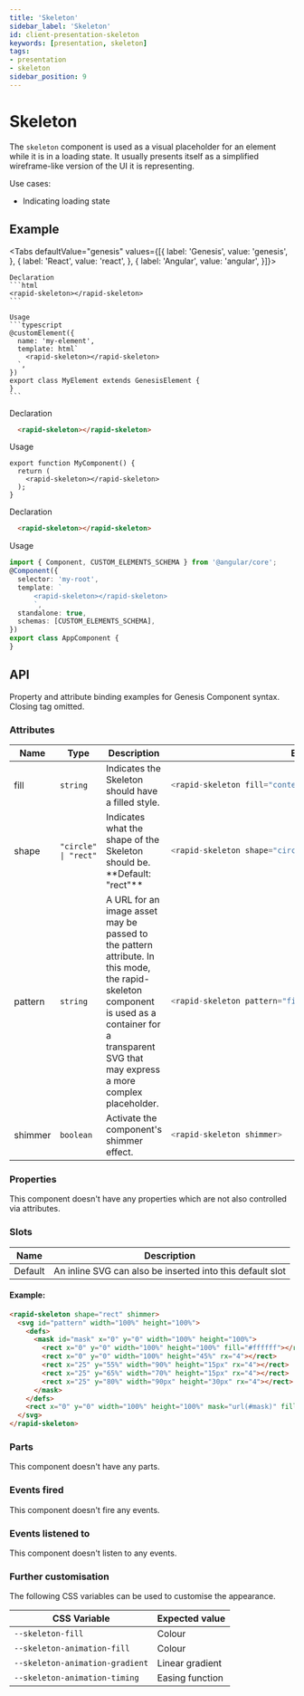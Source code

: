 ```yaml
---
title: 'Skeleton'
sidebar_label: 'Skeleton'
id: client-presentation-skeleton
keywords: [presentation, skeleton]
tags:
- presentation
- skeleton
sidebar_position: 9
---
```



# Skeleton

The `skeleton` component is used as a visual placeholder for an element while it is in a loading state.
It usually presents itself as a simplified wireframe-like version of the UI it is representing.

Use cases:
- Indicating loading state

## Example

<SkeletonDemo />

<Tabs defaultValue="genesis" values={[{ label: 'Genesis', value: 'genesis', }, { label: 'React', value: 'react', }, { label: 'Angular', value: 'angular', }]}>

  <TabItem value="genesis">

    Declaration
    ```html
    <rapid-skeleton></rapid-skeleton>
    ```

    Usage
    ```typescript
    @customElement({
      name: 'my-element',
      template: html`
        <rapid-skeleton></rapid-skeleton>
      `,
    })
    export class MyElement extends GenesisElement {
    }
    ```

  </TabItem>
  <TabItem value="react">

  Declaration
  ```html
    <rapid-skeleton></rapid-skeleton>
  ```
  Usage
  ```tsx
  export function MyComponent() {
    return (
      <rapid-skeleton></rapid-skeleton>
    );
  }
  ```
</TabItem>
  <TabItem value="angular">

  Declaration
  ```html
    <rapid-skeleton></rapid-skeleton>
  ```

  Usage
  ```typescript
  import { Component, CUSTOM_ELEMENTS_SCHEMA } from '@angular/core';
  @Component({
    selector: 'my-root',
    template: `
        <rapid-skeleton></rapid-skeleton>
        `,
    standalone: true,
    schemas: [CUSTOM_ELEMENTS_SCHEMA],
  })
  export class AppComponent {
  }
  ```
</TabItem>
</Tabs>

## API

Property and attribute binding examples for Genesis Component syntax. Closing tag omitted.

### Attributes

<table>
  <thead><tr><th>Name</th><th>Type</th><th>Description</th><th>Example</th></tr></thead>
  <tbody>
    <tr>
      <td>fill</td>
      <td><code>string</code></td>
      <td>Indicates the Skeleton should have a filled style.</td>
<td>

```typescript
<rapid-skeleton fill="context-fill">
```

</td>
    </tr>
    <tr>
      <td>shape</td>
      <td><code>"circle" | "rect"</code></td>
      <td>Indicates what the shape of the Skeleton should be. **Default: "rect"**</td>
<td>

```typescript
<rapid-skeleton shape="circle">
```

</td>
    </tr>
    <tr>
      <td>pattern</td>
      <td><code>string</code></td>
      <td>A URL for an image asset may be passed to the pattern attribute. In this mode, the rapid-skeleton component is used as a container for a transparent SVG that may express a more complex placeholder.</td>
<td>

```typescript
<rapid-skeleton pattern="file://some-alternate-pattern.svg">
```

</td>
    </tr>
    <tr>
      <td>shimmer</td>
      <td><code>boolean</code></td>
      <td>Activate the component's shimmer effect.</td>
<td>

```typescript
<rapid-skeleton shimmer>
```

</td>
    </tr>
  </tbody>
</table>


### Properties
This component doesn't have any properties which are not also controlled via attributes.

### Slots
| Name | Description |
|---|---|
| Default | An inline SVG can also be inserted into this default slot |

#### Example:
```html
<rapid-skeleton shape="rect" shimmer>
  <svg id="pattern" width="100%" height="100%">
    <defs>
      <mask id="mask" x="0" y="0" width="100%" height="100%">
        <rect x="0" y="0" width="100%" height="100%" fill="#ffffff"></rect>
        <rect x="0" y="0" width="100%" height="45%" rx="4"></rect>
        <rect x="25" y="55%" width="90%" height="15px" rx="4"></rect>
        <rect x="25" y="65%" width="70%" height="15px" rx="4"></rect>
        <rect x="25" y="80%" width="90px" height="30px" rx="4"></rect>
      </mask>
    </defs>
    <rect x="0" y="0" width="100%" height="100%" mask="url(#mask)" fill="#ffffff"></rect>
  </svg>
</rapid-skeleton>
```

### Parts
This component doesn't have any parts.

### Events fired
This component doesn't fire any events.

### Events listened to
This component doesn't listen to any events.

### Further customisation

The following CSS variables can be used to customise the appearance.

| CSS Variable                    | Expected value  |
| ------------------------------- | --------------- |
| `--skeleton-fill`               | Colour           |
| `--skeleton-animation-fill`     | Colour           |
| `--skeleton-animation-gradient` | Linear gradient |
| `--skeleton-animation-timing`   | Easing function |

